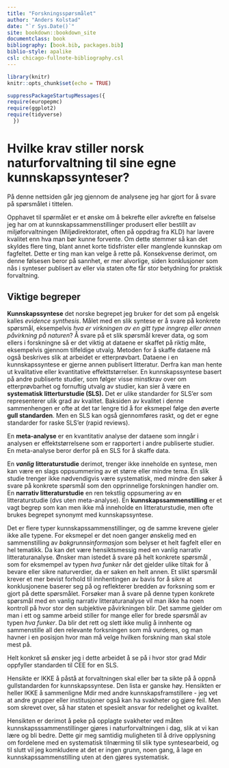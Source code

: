 ```yaml
---
title: "Forskningsspørsmålet"
author: "Anders Kolstad"
date: "`r Sys.Date()`"
site: bookdown::bookdown_site
documentclass: book
bibliography: [book.bib, packages.bib]
biblio-style: apalike
csl: chicago-fullnote-bibliography.csl
---
```


```r
library(knitr)
knitr::opts_chunk$set(echo = TRUE)

suppressPackageStartupMessages({
require(europepmc)
require(ggplot2)
require(tidyverse)
  })

```

# Hvilke krav stiller norsk naturforvaltning til sine egne kunnskapssynteser? {#spm}

På denne nettsiden går jeg gjennom de analysene jeg har gjort for å svare på spørsmålet i tittelen.

Opphavet til spørmålet er et ønske om å bekrefte eller avkrefte en følselse jeg har om at kunnskapssammenstillinger produsert eller bestillt av miljøforvaltningen (Miljødirektoratet, often på oppdrag fra KLD) har lavere kvalitet enn hva man bør kunne forvente. Om dette stemmer så kan det skyldes flere ting, blant annet korte tidsfrister eller manglende kunnskap om fagfeltet. Dette er ting man kan velge å rette på. Konsekvense derimot, om denne følsesen beror på sannhet, er mer alvorlige, siden konklusjoner som nås i synteser publisert av eller via staten ofte får stor betydning for praktisk forvaltning.

::: callout-note
## Viktige begreper

**Kunnskapssyntese** det norske begrepet jeg bruker for det som på engelsk kalles *evidence synthesis*. Målet med en slik syntese er å svare på konkrete spørsmål, eksempelvis *hva er virkningen av en gitt type inngrep eller annen påvirkning på naturen*? Å svare på et slik spørsmål krever data, og som ellers i forskningne så er det viktig at dataene er skaffet på riktig måte, eksempelvis gjennom tilfeldige utvalg. Metoden for å skaffe dataene må også beskrives slik at arbeidet er etterprøvbart. Dataene i en kunnskapssyntese er gjerne annen publisert litteratur. Derfra kan man hente ut kvalitative eller kvantitative effekttstørrelser. En kunnskapssyntese basert på andre publiserte studier, som følger visse minstkrav over om etterprøvbarhet og fornuftig utvalg av studier, kan sier å være en **systematisk litterturstudie (SLS).** Det er ulike standarder for SLS'er som representerer ulik grad av kvalitet. Baksiden av kvalitet i denne sammenhengen er ofte at det tar lengre tid å for eksmepel følge den øverte **gull standarden**. Men en SLS kan også gjennomføres raskt, og det er egne standarder for raske SLS'er (rapid reviews).

En **meta-analyse** er en kvantitativ analyse der dataene som inngår i analysen er effektstørrelsene som er rapportert i andre publiserte studier. En meta-analyse beror derfor på en SLS for å skaffe data.

En ***vanlig*** **litteraturstudie** derimot, trenger ikke inneholde en syntese, men kan være en slags oppsummering av et større eller mindre tema. En slik studie trenger ikke nødvendigvis være systematisk, med mindre den søker å svare på konkrete spørsmål som den opprinnelige forskningen handler om. En **narrativ litteraturstudie** en ren tekstlig oppsumering av en litteraturstudie (dvs uten meta-analyse). En **kunnskapssammenstilling** er et vagt begrep som kan men ikke må inneholde en litteraturstudie, men ofte brukes begrepet synonymt med kunnskapssyntese.
:::

Det er flere typer kunnskapssammenstillinger, og de samme krevene gjeler ikke alle typene. For eksmepel er det noen ganger ønskelig med en sammenstilling av *bakgrunnsinformasjon* som belyser et helt fagfelt eller en hel tematikk. Da kan det være hensiktsmessig med en vanlig narrativ litteraturanalyse. Ønsker man istedet å svare på helt konkrete spørsmål , som for eksmempel av typen *hva funker* når det gjelder ulike tiltak for å bevare eller sikre naturverdier, da er saken en helt annen. Et slikt spørsmål krever et mer bevist forhold til innhentingen av bavis for å sikre at konklusjonene baserer seg på og reflekterer bredden av forksning som er gjort på dette spørsmålet. Forsøker man å svare på denne typen konkrete spørsmål med en vanlig narrativ litteraturanalyse vil man ikke ha noen kontroll på hvor stor den subjektive påvirkningen blir. Det samme gjelder om man i ett og samme arbeid stiller for mange eller for brede spørsmål av typen *hva funker*. Da blir det rett og slett ikke mulig å innhente og sammenstille all den relevante forksningen som må vurderes, og man havner i en posisjon hvor man må velge hvilken forskning man skal stole mest på.

Helt konkret så ønsker jeg i dette arbeidet å se på i hvor stor grad Mdir oppfyller standarden til CEE for en SLS.

Hensikte er IKKE å påstå at forvaltningen skal eller bør ta sikte på å oppnå gullstandarden for kunnskapssyntese. Den lista er ganske høy. Hensikten er heller IKKE å sammenligne Mdir med andre kunnskapsframstillere - jeg vet at andre grupper eller institusjoner også kan ha svakheter og gjøre feil. Men som skrevet over, så har staten et spesielt ansvar for redelighet og kvalitet.

Hensikten er derimot å peke på opplagte svakheter ved måten kunnskapsssammenstillinger gjøres i naturforvaltningen i dag, slik at vi kan lære og bli bedre. Dette gir meg samtidig muligheten til å drive opplysning om fordelene med en systematisk tilnærming til slik type syntesearbeid, og til slutt vil jeg komkludere at det er ingen grunn, noen gang, å lage en kunnskapssammenstilling uten at den gjøres systematisk.
